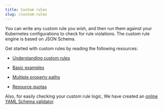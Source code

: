 ```yaml
---
title: Custom rules
slug: /custom-rules
---
```


You can write any custom rule you wish, and then run them against your Kubernetes configurations to check for rule violations. The custom rule engine is based on JSON Schema.

Get started with custom rules by reading the following resources:

- [Understanding custom rules](/custom-rules/custom-rules-overview)

- [Basic examples](/custom-rules/basic-examples)

- [Multiple property paths](/custom-rules/multiple-property-paths)

- [Resource quotas](/custom-rules/resource-quotas)

Also, for easily checking your custom rule logic, We have created an [online YAML Schema validator](https://yamlschemavalidator.datree.io/).
